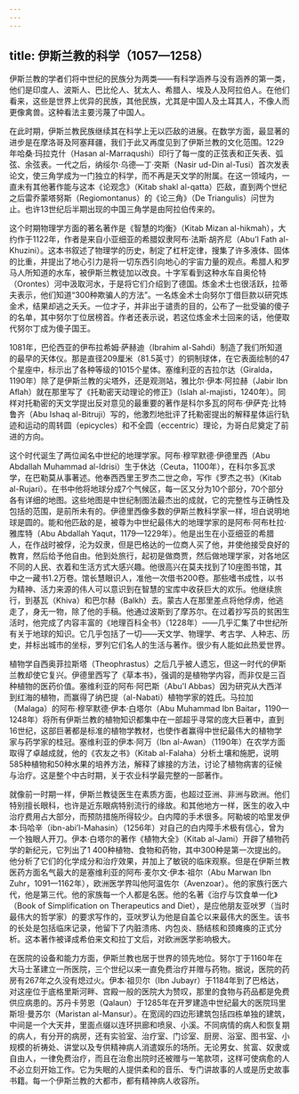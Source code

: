 ```yaml
---
---
---
```

title: 伊斯兰教的科学（1057—1258）
---




伊斯兰教的学者们将中世纪的民族分为两类——有科学涵养与没有涵养的第一类，他们是印度人、波斯人、巴比伦人、犹太人、希腊人、埃及人及阿拉伯人。在他们看来，这些是世界上优异的民族，其他民族，尤其是中国人及土耳其人，不像人而更像禽兽。这种看法主要污蔑了中国人。

在此时期，伊斯兰教民族继续其在科学上无以匹敌的进展。在数学方面，最显著的进步是在摩洛哥及阿塞拜疆，我们于此又再度见到了伊斯兰教的文化范围。1229年哈桑·玛拉克什（Hasan al-Marraqushi）印行了每一度的正弦表和正矢表、弧弦、余弦表。一代之后，纳绥尔·乌德—丁·突斯（Nasir ud-Din al-Tusi）首次发表论文，使三角学成为一门独立的科学，而不再是天文学的附属。在这一领域内，一直未有其他著作能与这本《论观念》（Kitab shakl al-qatta）匹敌，直到两个世纪之后雷乔蒙塔努斯（Regiomontanus）的《论三角》（De Triangulis）问世为止。也许13世纪后半期出现的中国三角学是由阿拉伯传来的。

这个时期物理学方面的著名著作是《智慧的均衡》（Kitab Mizan al-hikmah），大约作于1122年，作者是来自小亚细亚的希腊奴隶阿布·法斯·胡齐尼（Abu’l Fath al-Khuzini）。这本书叙述了物理学的历史，制定了杠杆定律，搜集了许多液体、固体的比重，并提出了地心引力是将一切东西引向地心的宇宙力量的观点。希腊人和罗马人所知道的水车，被伊斯兰教徒加以改良。十字军看到这种水车自奥伦特（Orontes）河中汲取河水，于是将它们介绍到了德国。炼金术士也很活跃，拉蒂夫表示，他们知道“300种欺骗人的方法”。一名炼金术士向努尔丁借巨款以研究炼金术，结果却逃之夭夭。一位才子，并非出于谴责的目的，公布了一批受骗的傻子的名单，其中努尔丁位居榜首。作者还表示说，若这位炼金术士回来的话，他便取代努尔丁成为傻子国王。

1081年，巴伦西亚的伊布拉希姆·萨赫迪（Ibrahim al-Sahdi）制造了我们所知道的最早的天体仪。那是直径209厘米（81.5英寸）的铜制球体，在它表面绘制的47个星座中，标示出了各种等级的1015个星体。塞维利亚的吉拉尔达（Giralda，1190年）除了是伊斯兰教的尖塔外，还是观测站，雅比尔·伊本·阿拉赫（Jabir Ibn Aflah）就在那里写了《托勒密天动理论的修正》（Islah al-majisti，1240年）。同样对托勒密的天文学提出反对意见的最重要的著作是科尔多瓦的阿布·伊萨克·比特鲁齐（Abu Ishaq al-Bitruji）写的，他激烈地批评了托勒密提出的解释星体运行轨迹和运动的周转圆（epicycles）和不全圆（eccentric）理论，为哥白尼奠定了前进的方向。

这个时代诞生了两位闻名中世纪的地理学家。阿布·穆罕默德·伊德里西（Abu Abdallah Muhammad al-Idrisi）生于休达（Ceuta，1100年），在科尔多瓦求学，在巴勒莫从事著述。他奉西西里王罗杰二世之命，写作《罗杰之书》（Kitab al-Rujari）。在书中他将地球分成7个气候区，每一区又分为10个部分，70个部分各有详细的地图。这些地图是中世纪制图法最杰出的成就，它的完整性与正确性及包括的范围，是前所未有的。伊德里西像多数的伊斯兰教科学家一样，坦白说明地球是圆的。能和他匹敌的是，被尊为中世纪最伟大的地理学家的是阿布·阿布杜拉·雅库特（Abu Abdallah Yaqut，1179—1229年）。他是出生在小亚细亚的希腊人，在作战时被俘，沦为奴隶，但是巴格达的一位商人买了他，并使他接受良好的教育，然后给予他自由。他到处旅行，起初是做商贾，然后做地理学家，对各地区不同的人民、衣着和生活方式大感兴趣。他很高兴在莫夫找到了10座图书馆，其中之一藏书1.2万卷。馆长慧眼识人，准他一次借书200卷。那些嗜书成性，以书为精神、活力来源的伟人可以意识到在智慧的宝库中收获巨大的欢乐。他继续旅行，到基瓦（Khiva）和巴尔赫（Balkh）去。蒙古人在那里差点将他俘虏，他逃走了，身无一物，除了他的手稿。他通过波斯到了摩苏尔。在过着抄写员的贫困生活时，他完成了内容丰富的《地理百科全书》（1228年）——几乎汇集了中世纪所有关于地球的知识。它几乎包括了一切——天文学、物理学、考古学、人种志、历史，并标出城市的坐标，罗列它们名人的生活与著作。很少有人能如此热爱世界。

植物学自西奥菲拉斯塔（Theophrastus）之后几乎被人遗忘，但这一时代的伊斯兰教却使它复兴。伊德里西写了《草本书》，强调的是植物学内容，而非仅是三百种植物的医药价值。塞维利亚的阿布·阿巴斯（Abu'l Abbas）因为研究从大西洋到红海的植物，而赢得了纳巴提（al-Nabati）植物学家的姓氏。马拉加（Malaga）的阿布·穆罕默德·伊本·白塔尔（Abu Muhammad Ibn Baitar，1190—1248年）将所有伊斯兰教的植物知识都集中在一部超乎寻常的庞大巨著中，直到16世纪，这部巨著都是标准的植物学教材，也使作者赢得中世纪最伟大的植物学家与药学家的桂冠。塞维利亚的伊本·阿万（Ibn al-Awan）（1190年）在农学方面取得了卓越成就，他的《农友之书》（Kitab al-Falaha）分析土壤和施肥，说明585种植物和50种水果的培养方法，解释了嫁接的方法，讨论了植物病害的征候与治疗。这是整个中古时期，关于农业科学最完整的一部著作。

就像前一时期一样，伊斯兰教徒医生在素质方面，也超过亚洲、非洲与欧洲。他们特别擅长眼科，也许是近东眼病特别流行的缘故。和其他地方一样，医生的收入中治疗费用占大部分，而预防措施所得较少。白内障的手术很多。阿勒坡的哈里发伊本·玛哈辛（ibn-abi’l-Mahasin）（1256年）对自己的白内障手术极有信心，曾为一个独眼人开刀。伊本·白塔尔的著作《植物大全》（Kitab al-Jami）开辟了植物药学的新纪元，它列出了1 400种植物、食物和药物，其中300种是第一次提出的。他分析了它们的化学成分和治疗效果，并加上了敏锐的临床观察。但是在伊斯兰教医药方面名气最大的是塞维利亚的阿布·麦尔文·伊本·祖尔（Abu Marwan Ibn Zuhr，1091—1162年），欧洲医学界叫他阿温佐尔（Avenzoar）。他的家族行医六代，他是第三代。他的家族每一个人都是名医。他的名著《治疗与饮食单一化》（Book of Simplification on Therapeutics and Diet），是应他朋友亚吠罗（当时最伟大的哲学家）的要求写作的，亚吠罗认为他是自盖仑以来最伟大的医生。该书的长处是包括临床记录，他留下了内脏溃疡、内包炎、肠结核和颈瘫痪的正式分析。这本著作被译成希伯来文和拉丁文后，对欧洲医学影响极大。

在医院的设备和能力方面，伊斯兰教也居于世界的领先地位。努尔丁于1160年在大马士革建立一所医院，三个世纪以来一直免费治疗并赠与药物。据说，医院的药房有267年之久没有熄过火。伊本·祖贝尔（Ibn Jubayr）于1184年到了巴格达，对这座位于底格里斯河畔、宫殿一般的医院大为赞叹，那里的食物与药品都是免费供应病患的。苏丹卡劳恩（Qalaun）于1285年在开罗建造中世纪最大的医院玛里斯坦·曼苏尔（Maristan al-Mansur）。在宽阔的四边形建筑包括四栋单独的建筑，中间是一个大天井，里面点缀以连环拱廊和喷泉、小溪。不同病情的病人和恢复期的病人，有分开的病房，还有实验室、治疗室、门诊室、厨房、浴室、图书室、小规模的祈祷处、讲堂以及专供精神病人消遣娱乐的场所。无论男女、贫富、奴隶或自由人，一律免费治疗，而且在治愈出院时还被赠与一笔款项，这样可使病愈的人不必立刻开始工作。它为失眠的人提供柔和的音乐、专门讲故事的人或是历史故事书籍。每一个伊斯兰教的大都市，都有精神病人收容所。
